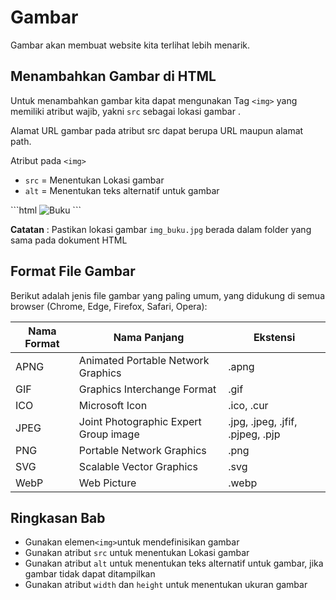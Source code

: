 # Gambar
Gambar akan membuat website kita terlihat lebih menarik.

## Menambahkan Gambar di HTML

Untuk menambahkan gambar kita dapat mengunakan Tag ```<img>``` yang memiliki atribut wajib, yakni ```src``` sebagai lokasi gambar .


Alamat URL gambar pada atribut src dapat berupa URL maupun alamat path. 

Atribut pada ```<img>``` 
* ```src``` = Menentukan Lokasi gambar
* ```alt``` = Menentukan teks alternatif untuk gambar


<div >
<Trycode code_source="https://www.w3schools.com/html/tryit.asp?filename=tryhtml_headings">
    ```html
<img src="img_buku.jpg" alt="Buku">
    ```
    </Trycode>
</div>

**Catatan** : Pastikan lokasi gambar ``img_buku.jpg`` berada dalam folder yang sama pada dokument HTML 



## Format File Gambar 
Berikut adalah jenis file gambar yang paling umum, yang didukung di semua browser (Chrome, Edge, Firefox, Safari, Opera):

| Nama Format | Nama Panjang                          | Ekstensi                         |
|-------------|---------------------------------------|----------------------------------|
| APNG        | Animated Portable Network Graphics    | .apng                            |
| GIF         | Graphics Interchange Format           | .gif                             |
| ICO         | Microsoft Icon                        | .ico, .cur                       |
| JPEG        | Joint Photographic Expert Group image | .jpg, .jpeg, .jfif, .pjpeg, .pjp |
| PNG         | Portable Network Graphics             | .png                             |
| SVG         | Scalable Vector Graphics              | .svg                             |
| WebP        | Web Picture                           | .webp                            |


## Ringkasan Bab
* Gunakan elemen``<img>``untuk mendefinisikan gambar
* Gunakan atribut ``src`` untuk menentukan Lokasi gambar
* Gunakan atribut ``alt`` untuk menentukan teks alternatif untuk gambar, jika gambar tidak dapat ditampilkan
* Gunakan atribut ``width`` dan ``height`` untuk menentukan ukuran gambar
